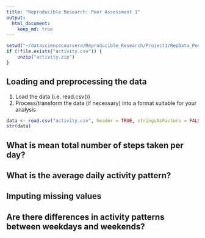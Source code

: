 ```yaml
---
title: "Reproducible Research: Peer Assessment 1"
output: 
  html_document:
    keep_md: true
---
```



```r
setwd("~/datasciencecoursera/Reproducible_Research/Project1/RepData_PeerAssessment1")
if (!file.exists("activity.csv")) {
    unzip("activity.zip")
}
```

## Loading and preprocessing the data
1. Load the data (i.e. read.csv())
2. Process/transform the data (if necessary) into a format suitable for your analysis

```r
data <- read.csv("activity.csv", header = TRUE, stringsAsFactors = FALSE)
str(data)
```

## What is mean total number of steps taken per day?



## What is the average daily activity pattern?



## Imputing missing values



## Are there differences in activity patterns between weekdays and weekends?
